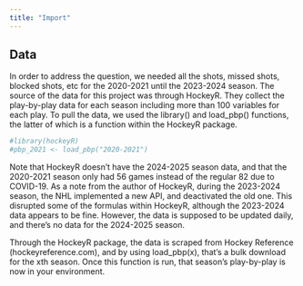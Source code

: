 ```yaml
---
title: "Import"
---
```


## Data

In order to address the question, we needed all the shots, missed shots, blocked shots, etc for the 2020-2021 until the 2023-2024 season. The source of the data for this project was through HockeyR. They collect the play-by-play data for each season including more than 100 variables for each play. To pull the data, we used the library() and load_pbp() functions, the latter of which is a function within the HockeyR package.

```r
#library(hockeyR)
#pbp_2021 <- load_pbp("2020-2021")
```

Note that HockeyR doesn't have the 2024-2025 season data, and that the 2020-2021 season only had 56 games instead of the regular 82 due to COVID-19. As a note from the author of HockeyR, during the 2023-2024 season, the NHL implemented a new API, and deactivated the old one. This disrupted some of the formulas within HockeyR, although the 2023-2024 data appears to be fine. However, the data is supposed to be updated daily, and there's no data for the 2024-2025 season.

Through the HockeyR package, the data is scraped from Hockey Reference (hockeyreference.com), and by using load_pbp(x), that's a bulk download for the xth season. Once this function is run, that season's play-by-play is now in your environment.
